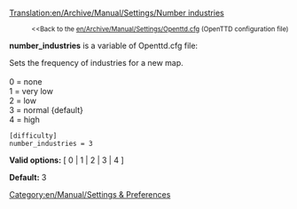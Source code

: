 [[Translation:en/Archive/Manual/Settings/Number industries]]

:<small><<Back to the [[en/Archive/Manual/Settings/Openttd.cfg]] (OpenTTD configuration file)</small>

{{en/Archive/Historic|Now the [[en/Archive/Manual/Settings/Industry density]] variable is used instead.}}
{{en/Manual/Expand|From and till which versions this setting was used.}}

'''number_industries''' is a variable of Openttd.cfg file:

Sets the frequency of industries for a new map.<br><br>
0 = none<br>
1 = very low<br>
2 = low<br>
3 = normal {default}<br>
4 = high<br>
<pre>
[difficulty]
number_industries = 3
</pre>

'''Valid options:''' [ 0 | 1 | 2 | 3 | 4 ]

'''Default:''' 3


[[Category:en/Manual/Settings & Preferences]]